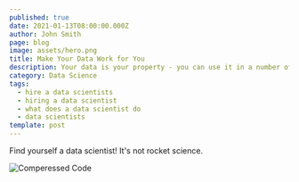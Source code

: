 ```yaml
---
published: true
date: 2021-01-13T08:00:00.000Z
author: John Smith
page: blog
image: assets/hero.png
title: Make Your Data Work for You
description: Your data is your property - you can use it in a number of ways to grow your brand.
category: Data Science
tags:
  - hire a data scientists
  - hiring a data scientist
  - what does a data scientist do
  - data scientists
template: post
---
```


Find yourself a data scientist! It's not rocket science.

![Comperessed Code](assets/us-data-network.png)
